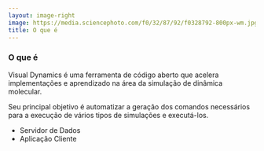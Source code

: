 ```yaml
---
layout: image-right
image: https://media.sciencephoto.com/f0/32/87/92/f0328792-800px-wm.jpg
title: O que é
---
```


### O que é

Visual Dynamics é uma ferramenta de código aberto que acelera implementações e aprendizado na área da simulação de dinâmica molecular.

Seu principal objetivo é automatizar a geração dos comandos necessários para a execução de vários tipos de simulações e executá-los.

- Servidor de Dados
- Aplicação Cliente

<!--
- Servidor de Dados é o responsável por gerar e executar simulações
- Aplicação Cliente é a responsável por exibir as informações geradas pelo Servidor de Dados de forma simples.

- É uma ferramenta para otimizar o tempo de pesquisadores que não são da área da computação na execução de uma simulação que venha a auxiliar no seu trabalho.
-->

